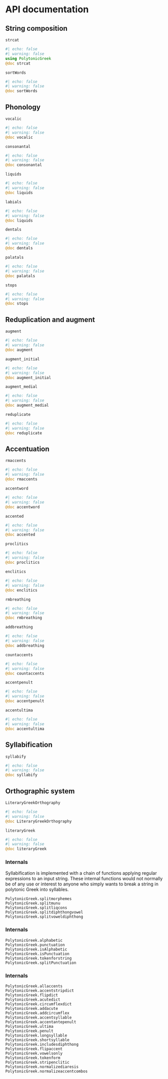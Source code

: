 # API documentation

## String composition


`strcat`

:::{.callout-note appearance="minimal"}
```julia
#| echo: false
#| warning: false
using PolytonicGreek
@doc strcat
```
:::

`sortWords`

:::{.callout-note appearance="minimal"}
```julia
#| echo: false
#| warning: false
@doc sortWords
```
:::

## Phonology


`vocalic`


:::{.callout-note appearance="minimal"}
```julia
#| echo: false
#| warning: false
@doc vocalic
```
:::

`consonantal`


:::{.callout-note appearance="minimal"}
```julia
#| echo: false
#| warning: false
@doc consonantal
```
:::

`liquids`


:::{.callout-note appearance="minimal"}
```julia
#| echo: false
#| warning: false
@doc liquids
```
:::

`labials`


:::{.callout-note appearance="minimal"}
```julia
#| echo: false
#| warning: false
@doc liquids
```
:::

`dentals`


:::{.callout-note appearance="minimal"}
```julia
#| echo: false
#| warning: false
@doc dentals
```
:::

`palatals`


:::{.callout-note appearance="minimal"}
```julia
#| echo: false
#| warning: false
@doc palatals
```
:::

`stops`


:::{.callout-note appearance="minimal"}
```julia
#| echo: false
#| warning: false
@doc stops
```
:::


## Reduplication and augment

`augment`



:::{.callout-note appearance="minimal"}
```julia
#| echo: false
#| warning: false
@doc augment
```
:::


`augment_initial`



:::{.callout-note appearance="minimal"}
```julia
#| echo: false
#| warning: false
@doc augment_initial
```
:::

`augment_medial`



:::{.callout-note appearance="minimal"}
```julia
#| echo: false
#| warning: false
@doc augment_medial
```
:::

`reduplicate`



:::{.callout-note appearance="minimal"}
```julia
#| echo: false
#| warning: false
@doc reduplicate
```
:::

## Accentuation

`rmaccents`


:::{.callout-note appearance="minimal"}
```julia
#| echo: false
#| warning: false
@doc rmaccents
```
:::


`accentword`


:::{.callout-note appearance="minimal"}
```julia
#| echo: false
#| warning: false
@doc accentword
```
:::


`accented`

:::{.callout-note appearance="minimal"}
```julia
#| echo: false
#| warning: false
@doc accented
```
:::


`proclitics`

:::{.callout-note appearance="minimal"}
```julia
#| echo: false
#| warning: false
@doc proclitics
```
:::


`enclitics`


:::{.callout-note appearance="minimal"}
```julia
#| echo: false
#| warning: false
@doc enclitics
```
:::

`rmbreathing`


:::{.callout-note appearance="minimal"}
```julia
#| echo: false
#| warning: false
@doc rmbreathing
```
:::

`addbreathing`

:::{.callout-note appearance="minimal"}
```julia
#| echo: false
#| warning: false
@doc addbreathing
```
:::

`countaccents`


:::{.callout-note appearance="minimal"}
```julia
#| echo: false
#| warning: false
@doc countaccents
```
:::

`accentpenult`


:::{.callout-note appearance="minimal"}
```julia
#| echo: false
#| warning: false
@doc accentpenult
```
:::

`accentultima`


:::{.callout-note appearance="minimal"}
```julia
#| echo: false
#| warning: false
@doc accentultima
```
:::



## Syllabification



`syllabify`



:::{.callout-note appearance="minimal"}
```julia
#| echo: false
#| warning: false
@doc syllabify
```
:::



##  Orthographic system



`LiteraryGreekOrthography`


:::{.callout-note appearance="minimal"}
```julia
#| echo: false
#| warning: false
@doc LiteraryGreekOrthography
```
:::

`literaryGreek`


:::{.callout-note appearance="minimal"}
```julia
#| echo: false
#| warning: false
@doc literaryGreek
```
:::





### Internals

Syllabification is implemented with a chain of functions applying regular expressions to an input string.  These internal functions would not normally be of any use or interest to anyone who simply wants to break a string in polytonic Greek into syllables.

```
PolytonicGreek.splitmorphemes
PolytonicGreek.splitmunu
PolytonicGreek.splitliqcons
PolytonicGreek.splitdiphthongvowel
PolytonicGreek.splitvoweldiphthong
```





### Internals

```
PolytonicGreek.alphabetic
PolytonicGreek.punctuation
PolytonicGreek.isAlphabetic
PolytonicGreek.isPunctuation
PolytonicGreek.tokenforstring
PolytonicGreek.splitPunctuation
```



### Internals

```
PolytonicGreek.allaccents
PolytonicGreek.accentstripdict
PolytonicGreek.flipdict
PolytonicGreek.acutedict
PolytonicGreek.circumflexdict
PolytonicGreek.addacute
PolytonicGreek.addcircumflex
PolytonicGreek.accentsyllable
PolytonicGreek.accentantepenult
PolytonicGreek.ultima
PolytonicGreek.penult
PolytonicGreek.longsyllable
PolytonicGreek.shortsyllable
PolytonicGreek.includesdiphthong
PolytonicGreek.flipaccent
PolytonicGreek.vowelsonly
PolytonicGreek.tokenform
PolytonicGreek.stripenclitic
PolytonicGreek.normalizediaresis
PolytonicGreek.normalizeaccentcombos
```
